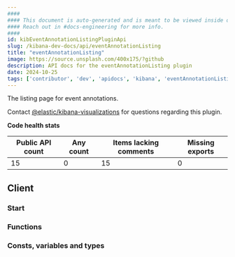 ```yaml
---
####
#### This document is auto-generated and is meant to be viewed inside our experimental, new docs system.
#### Reach out in #docs-engineering for more info.
####
id: kibEventAnnotationListingPluginApi
slug: /kibana-dev-docs/api/eventAnnotationListing
title: "eventAnnotationListing"
image: https://source.unsplash.com/400x175/?github
description: API docs for the eventAnnotationListing plugin
date: 2024-10-25
tags: ['contributor', 'dev', 'apidocs', 'kibana', 'eventAnnotationListing']
---
```


The listing page for event annotations.

Contact [@elastic/kibana-visualizations](https://github.com/orgs/elastic/teams/kibana-visualizations) for questions regarding this plugin.

**Code health stats**

| Public API count  | Any count | Items lacking comments | Missing exports |
|-------------------|-----------|------------------------|-----------------|
| 15 | 0 | 15 | 0 |

## Client

### Start
<DocDefinitionList data={[eventAnnotationListingObj.client.start]}/>

### Functions
<DocDefinitionList data={eventAnnotationListingObj.client.functions}/>

### Consts, variables and types
<DocDefinitionList data={eventAnnotationListingObj.client.misc}/>

